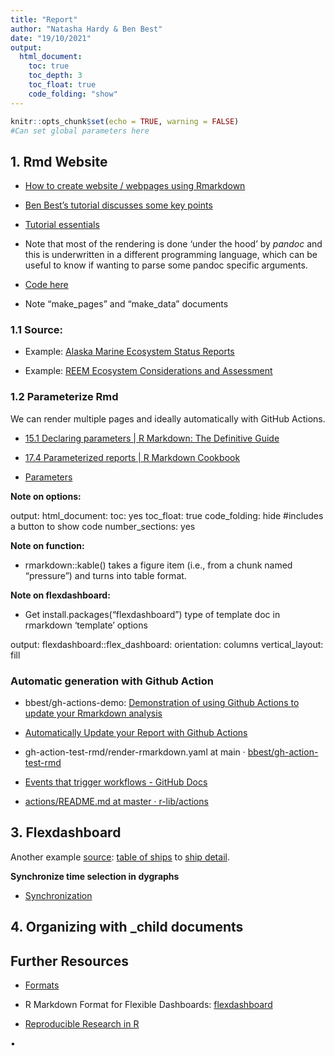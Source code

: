 ```yaml
---
title: "Report"
author: "Natasha Hardy & Ben Best"
date: "19/10/2021"
output:
  html_document:
    toc: true
    toc_depth: 3
    toc_float: true
    code_folding: "show"
---
```


```r
knitr::opts_chunk$set(echo = TRUE, warning = FALSE)
#Can set global parameters here

```

## 1. Rmd Website

- [How to create website / webpages using Rmarkdown](https://bookdown.org/yihui/rmarkdown/rmarkdown-site.html)

- [Ben Best's tutorial discusses some key points](https://www.youtube.com/watch?v=kPoBnWY4xqg)

- [Tutorial essentials](https://noaa-iea.github.io/r3-train/report.html)

- Note that most of the rendering is done 'under the hood' by *pandoc* and this is underwritten in a different programming language, which can be useful to know if wanting to parse some pandoc specific arguments.

- [Code here](https://github.com/bbest/r3-exercises/tree/main/report-website)

- Note "make_pages" and "make_data" documents

### 1.1 Source:

- Example: [Alaska Marine Ecosystem Status Reports](https://apps-afsc.fisheries.noaa.gov/refm/reem/ecoweb/Index.php?ID=3)

- Example: [REEM Ecosystem Considerations and Assessment](https://apps-afsc.fisheries.noaa.gov/refm/reem/ecoweb/dataWindow.php?Data=NPI)


### 1.2 Parameterize Rmd

We can render multiple pages and ideally automatically with GitHub Actions.

- [15.1 Declaring parameters | R Markdown: The Definitive Guide](https://bookdown.org/yihui/rmarkdown/params-declare.html)

- [17.4 Parameterized reports | R Markdown Cookbook](https://bookdown.org/yihui/rmarkdown-cookbook/parameterized-reports.html)

- [Parameters](https://rmarkdown.rstudio.com/lesson-6.html)

**Note on options:**

output:
  html_document: 
    toc: yes
    toc_float: true
    code_folding: hide        #includes a button to show code
    number_sections: yes
    
**Note on function:**

- rmarkdown::kable() takes a figure item (i.e., from a chunk named "pressure") and turns into table format.

**Note on flexdashboard:**

- Get install.packages("flexdashboard") type of template doc in rmarkdown 'template' options

output:
  flexdashboard::flex_dashboard:
    orientation: columns
    vertical_layout: fill
    
    
### Automatic generation with Github Action

- bbest/gh-actions-demo: [Demonstration of using Github Actions to update your Rmarkdown analysis](https://github.com/bbest/gh-actions-demo) 

- [Automatically Update your Report with Github Actions](https://bbest.github.io/gh-actions-demo/#1)

- gh-action-test-rmd/render-rmarkdown.yaml at main · [bbest/gh-action-test-rmd](https://github.com/bbest/gh-action-test-rmd/blob/main/.github/workflows/render-rmarkdown.yaml)

- [Events that trigger workflows - GitHub Docs](https://docs.github.com/en/actions/learn-github-actions/events-that-trigger-workflows#schedule)

- [actions/README.md at master · r-lib/actions](https://github.com/r-lib/actions/blob/master/examples/README.md) 

## 3. Flexdashboard

Another example [source](https://github.com/BenioffOceanInitiative/ship-cards): [table of ships](https://benioffoceaninitiative.github.io/ship-cards/) to [ship detail](https://benioffoceaninitiative.github.io/ship-cards/ship/CARNIVAL%20IMAGINATION.html).

**Synchronize time selection in dygraphs**

- [Synchronization](https://rstudio.github.io/dygraphs/gallery-synchronization.html)

## 4. Organizing with _child documents

## Further Resources

- [Formats](https://rmarkdown.rstudio.com/formats.html)

- R Markdown Format for Flexible Dashboards: [flexdashboard](https://pkgs.rstudio.com/flexdashboard/index.html)

- [Reproducible Research in R](https://monashdatafluency.github.io/r-rep-res/)

•
